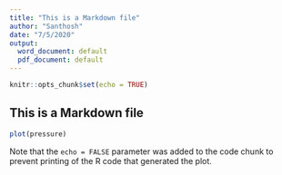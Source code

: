```yaml
---
title: "This is a Markdown file"
author: "Santhosh"
date: "7/5/2020"
output:
  word_document: default
  pdf_document: default
---
```


```r
knitr::opts_chunk$set(echo = TRUE)
```

## This is a Markdown file





```r
plot(pressure)
```

Note that the `echo = FALSE` parameter was added to the code chunk to prevent printing of the R code that generated the plot.
